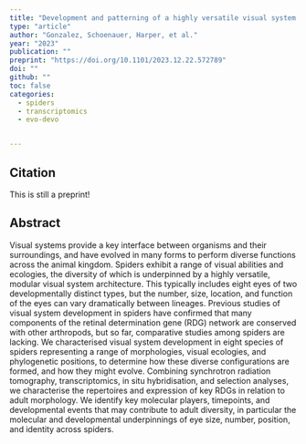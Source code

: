 ```yaml
---
title: "Development and patterning of a highly versatile visual system in spiders"
type: "article"
author: "Gonzalez, Schoenauer, Harper, et al."
year: "2023"
publication: ""
preprint: "https://doi.org/10.1101/2023.12.22.572789"
doi: ""
github: ""
toc: false
categories:
  - spiders
  - transcriptomics
  - evo-devo


---
```


## Citation

This is still a preprint!


## Abstract

Visual systems provide a key interface between organisms and their surroundings, and have evolved in many forms to perform diverse functions across the animal kingdom. Spiders exhibit a range of visual abilities and ecologies, the diversity of which is underpinned by a highly versatile, modular visual system architecture. This typically includes eight eyes of two developmentally distinct types, but the number, size, location, and function of the eyes can vary dramatically between lineages. Previous studies of visual system development in spiders have confirmed that many components of the retinal determination gene (RDG) network are conserved with other arthropods, but so far, comparative studies among spiders are lacking. We characterised visual system development in eight species of spiders representing a range of morphologies, visual ecologies, and phylogenetic positions, to determine how these diverse configurations are formed, and how they might evolve. Combining synchrotron radiation tomography, transcriptomics, in situ hybridisation, and selection analyses, we characterise the repertoires and expression of key RDGs in relation to adult morphology. We identify key molecular players, timepoints, and developmental events that may contribute to adult diversity, in particular the molecular and developmental underpinnings of eye size, number, position, and identity across spiders.
